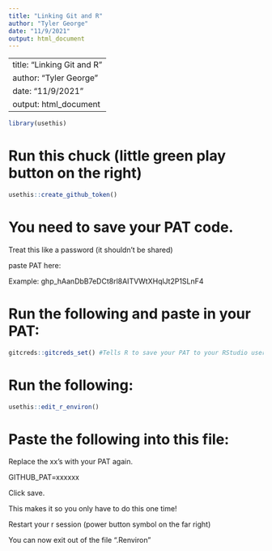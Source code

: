 ```yaml
---
title: "Linking Git and R"
author: "Tyler George"
date: "11/9/2021"
output: html_document
---
```


---
title: "Linking Git and R"
author: "Tyler George"
date: "11/9/2021"
output: html_document
---
```r
library(usethis)
```

# Run this chuck (little green play button on the right)
```r
usethis::create_github_token()
```

# You need to save your PAT code.
Treat this like a password (it shouldn't be shared)

paste PAT here: 

Example: 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

# Run the following and paste in your PAT:

```r
gitcreds::gitcreds_set() #Tells R to save your PAT to your RStudio user
```

# Run the following:
```r
usethis::edit_r_environ()
```
 

# Paste the following into this file:

Replace the xx's with your PAT again. 

GITHUB_PAT=xxxxxx

Click save.

This makes it so you only have to do this one time!

Restart your r session (power button symbol on the far right)

You can now exit out of the file ".Renviron"